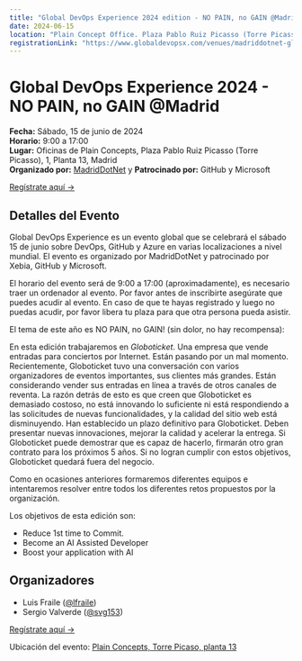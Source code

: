 ```yaml
---
title: "Global DevOps Experience 2024 edition - NO PAIN, no GAIN @Madrid"
date: 2024-06-15
location: "Plain Concept Office. Plaza Pablo Ruiz Picasso (Torre Picasso), 1, Planta 13, Madrid"
registrationLink: "https://www.globaldevopsx.com/venues/madriddotnet-global-devops"
---
```


# Global DevOps Experience 2024 - NO PAIN, no GAIN @Madrid

**Fecha:** Sábado, 15 de junio de 2024  
**Horario:** 9:00 a 17:00  
**Lugar:** Oficinas de Plain Concepts, Plaza Pablo Ruiz Picasso (Torre Picasso), 1, Planta 13, Madrid  
**Organizado por:** [MadridDotNet](https://x.com/madriddotnet) y 
**Patrocinado por:** GitHub y Microsoft  

[Regístrate aquí →](https://www.globaldevopsx.com/venues/madriddotnet-global-devops)

## Detalles del Evento

Global DevOps Experience es un evento global que se celebrará el sábado 15 de junio sobre DevOps, GitHub y Azure en varias localizaciones a nivel mundial. El evento es organizado por MadridDotNet y patrocinado por Xebia, GitHub y Microsoft.

El horario del evento será de 9:00 a 17:00 (aproximadamente), es necesario traer un ordenador al evento. Por favor antes de inscribirte asegúrate que puedes acudir al evento. En caso de que te hayas registrado y luego no puedas acudir, por favor libera tu plaza para que otra persona pueda asistir.

El tema de este año es NO PAIN, no GAIN! (sin dolor, no hay recompensa):

En esta edición trabajaremos en _Globoticket_. Una empresa que vende entradas para conciertos por Internet. Están pasando por un mal momento. Recientemente, Globoticket tuvo una conversación con varios organizadores de eventos importantes, sus clientes más grandes. Están considerando vender sus entradas en línea a través de otros canales de reventa. La razón detrás de esto es que creen que Globoticket es demasiado costoso, no está innovando lo suficiente ni está respondiendo a las solicitudes de nuevas funcionalidades, y la calidad del sitio web está disminuyendo. Han establecido un plazo definitivo para Globoticket. Deben presentar nuevas innovaciones, mejorar la calidad y acelerar la entrega. Si Globoticket puede demostrar que es capaz de hacerlo, firmarán otro gran contrato para los próximos 5 años. Si no logran cumplir con estos objetivos, Globoticket quedará fuera del negocio.

Como en ocasiones anteriores formaremos diferentes equipos e intentaremos resolver entre todos los diferentes retos propuestos por la organización.

Los objetivos de esta edición son:

- Reduce 1st time to Commit.
- Become an AI Assisted Developer
- Boost your application with AI

## Organizadores

- Luis Fraile ([@lfraile](https://x.com/lfraile))
- Sergio Valverde ([@svg153](https://x.com/svg153))

[Regístrate aquí →](https://www.globaldevopsx.com/venues/madriddotnet-global-devops)

Ubicación del evento: [Plain Concepts, Torre Picaso, planta 13](https://maps.app.goo.gl/ALqvgdQUATWt4ry78)
